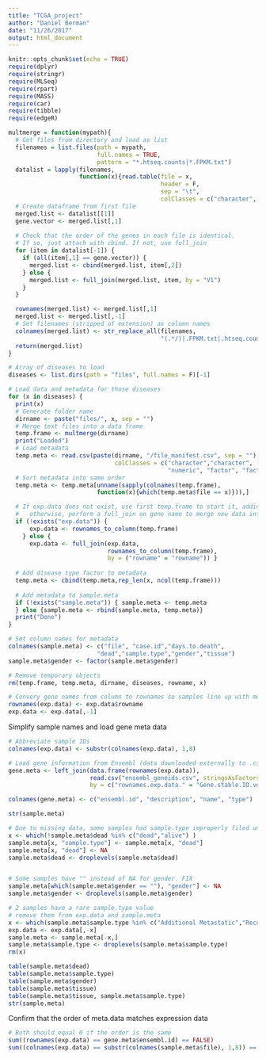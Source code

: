 ```yaml
---
title: "TCGA_project"
author: "Daniel Berman"
date: "11/26/2017"
output: html_document
---
```


```r
knitr::opts_chunk$set(echo = TRUE)
require(dplyr)
require(stringr)
require(MLSeq)
require(rpart)
require(MASS)
require(car)
require(tibble)
require(edgeR)
```

```r
multmerge = function(mypath){
  # Get files from directory and load as list
  filenames = list.files(path = mypath,
                         full.names = TRUE,
                         pattern = "*.htseq.counts|*.FPKM.txt")
  datalist = lapply(filenames,
                    function(x){read.table(file = x,
                                           header = F,
                                           sep = "\t",
                                           colClasses = c("character", "numeric"))})
  # Create dataframe from first file
  merged.list <- datalist[[1]]
  gene.vector <- merged.list[,1]
  
  # Check that the order of the genes in each file is identical.
  # If so, just attach with cbind. If not, use full_join
  for (item in datalist[-1]) {
    if (all(item[,1] == gene.vector)) {
      merged.list <- cbind(merged.list, item[,2])
    } else {
      merged.list <- full_join(merged.list, item, by = "V1")
    }
  }

  rownames(merged.list) <- merged.list[,1]
  merged.list <- merged.list[,-1]
  # Set filenames (stripped of extension) as column names
  colnames(merged.list) <- str_replace_all(filenames,
                                           "(.*/)|.FPKM.txt|.htseq.counts", "")
  return(merged.list)
}

```




```r
# Array of diseases to load
diseases <- list.dirs(path = "files", full.names = F)[-1]

# Load data and metadata for those diseases
for (x in diseases) {
  print(x)
  # Generate folder name
  dirname <- paste("files/", x, sep = "")
  # Merge text files into a data frame
  temp.frame <- multmerge(dirname)
  print("Loaded")
  # Load metadata
  temp.meta <- read.csv(paste(dirname, "/file_manifest.csv", sep = ""), header = T,
                              colClasses = c("character","character",
                                             "numeric", "factor", "factor"))
  # Sort metadata into same order 
  temp.meta <- temp.meta[unname(sapply(colnames(temp.frame),
                         function(x){which(temp.meta$file == x)})),]

  # If exp.data does not exist, use first temp.frame to start it, adding genes as column
  #   otherwise, perform a full_join on gene name to merge new data into exp.data
  if (!exists("exp.data")) {
      exp.data <- rownames_to_column(temp.frame)
    } else {
      exp.data <- full_join(exp.data,
                            rownames_to_column(temp.frame),
                            by = ("rowname" = "rowname")) }
  
  # Add disease type factor to metadata
  temp.meta <- cbind(temp.meta,rep_len(x, ncol(temp.frame)))
  
  # Add metadata to sample.meta
  if (!exists("sample.meta")) { sample.meta <- temp.meta
  } else {sample.meta <- rbind(sample.meta, temp.meta)}
  print("Done")
}

# Set column names for metadata
colnames(sample.meta) <- c("file", "case.id","days.to.death",
                         "dead","sample.type","gender","tissue")
sample.meta$gender <- factor(sample.meta$gender)

# Remove temporary objects
rm(temp.frame, temp.meta, dirname, diseases, rowname, x)

# Convery gene names from column to rownames so samples line up with meta data
rownames(exp.data) <- exp.data$rowname
exp.data <- exp.data[,-1]
```

Simplify sample names and load gene meta data

```r
# Abbreviate sample IDs
colnames(exp.data) <- substr(colnames(exp.data), 1,8)

# Load gene information from Ensembl (data downloaded externally to .csv file)
gene.meta <- left_join(data.frame(rownames(exp.data)),
                       read.csv("ensembl_geneids.csv", stringsAsFactors = F),
                       by = c("rownames.exp.data." = "Gene.stable.ID.version"))

colnames(gene.meta) <- c("ensembl.id", "description", "name", "type")
```



```r
str(sample.meta)

# Due to missing data, some samples had sample.type improperly filed under dead
x <- which(!sample.meta$dead %in% c("dead","alive") )
sample.meta[x, "sample.type"] <- sample.meta[x, "dead"]
sample.meta[x, "dead"] <- NA
sample.meta$dead <- droplevels(sample.meta$dead)


# Some samples have "" instead of NA for gender. FIX
sample.meta[which(sample.meta$gender == ""), "gender"] <- NA
sample.meta$gender <- droplevels(sample.meta$gender)

# 2 samples have a rare sample.type value
# remove them from exp.data and sample.meta
x <- which(sample.meta$sample.type %in% c("Additional Metastatic","Recurrent Tumor") )
exp.data <- exp.data[,-x]
sample.meta <- sample.meta[-x,]
sample.meta$sample.type <- droplevels(sample.meta$sample.type)
rm(x)

table(sample.meta$dead)
table(sample.meta$sample.type)
table(sample.meta$gender)
table(sample.meta$tissue)
table(sample.meta$tissue, sample.meta$sample.type)
str(sample.meta)
```

Confirm that the order of meta.data matches expression data

```r
# Both should equal 0 if the order is the same
sum((rownames(exp.data) == gene.meta$ensembl.id) == FALSE)
sum((colnames(exp.data) == substr(colnames(sample.meta$file), 1,8)) == FALSE)
```


